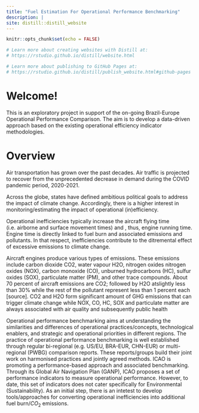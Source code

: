 ```yaml
---
title: "Fuel Estimation For Operational Performance Benchmarking"
description: |
site: distill::distill_website
---
```


```r
knitr::opts_chunk$set(echo = FALSE)

# Learn more about creating websites with Distill at:
# https://rstudio.github.io/distill/website.html

# Learn more about publishing to GitHub Pages at:
# https://rstudio.github.io/distill/publish_website.html#github-pages

```

# Welcome!

This is an exploratory project in support of the on-going Brazil-Europe Operational Performance Comparison.
The aim is to develop a data-driven approach based on the existing operational efficiency indicator methodologies.

# Overview
Air transportation has grown over the past decades.
Air traffic is projected to recover from the unprecedented decrease in demand during the COVID pandemic period, 2020-2021.

Across the globe, states have defined ambitious political goals to address the impact of climate change. 
Accordingly, there is a higher interest in monitoring/estimating the impact of operational (in)efficiency.

Operational inefficiencies typically increase the aircraft flying time (i.e. airborne and surface movement times) and , thus, engine running time.
Engine time is directly linked to fuel burn and associated emissions and pollutants.
In that respect, inefficiencies contribute to the ditremental effect of excessive emissions to climate change.

Aircraft engines produce various types of emissions. These emissions include carbon dioxide CO2, water vapour H2O, nitrogen oxides
nitrogen oxides (NOX), carbon monoxide (CO), unburned hydrocarbons (HC), sulfur oxides (SOX), particulate matter (PM), and other trace compounds. About 70 percent of aircraft emissions are CO2; followed by H2O atslightly less than 30% while the rest of the pollutant represent less than 1 percent each [source]. 
CO2 and H2O form significant amount of GHG emissions that can trigger climate change while NOX, CO, HC, SOX and particulate matter are always associated with air quality and subsequently public health

Operational performance benchmarking aims at understanding the similarities and differences of operational practices/concepts, technological enablers, and strategic and operational priorities in different regions.
The practice of operational performance benchmarking is well established through regular bi-regional (e.g. US/EU, BRA-EUR, CHN-EUR) or multi-regional (PWBG) comparison reports. 
These reports/groups build their joint work on harmonised practices and jointly agreed methods. 
ICAO is promoting a performance-based approach and associated benchmarking. Through its Global Air Navigation Plan (GANP), ICAO proposes a set of performance indicators to measure operational performance. 
However, to date, this set of indicators does not cater specifically for Environmental (Sustainability).
As an initial step, there is an intetest to develop tools/approaches for converting operational inefficiencies into additional fuel burn/$CO_2$ emissions. 
